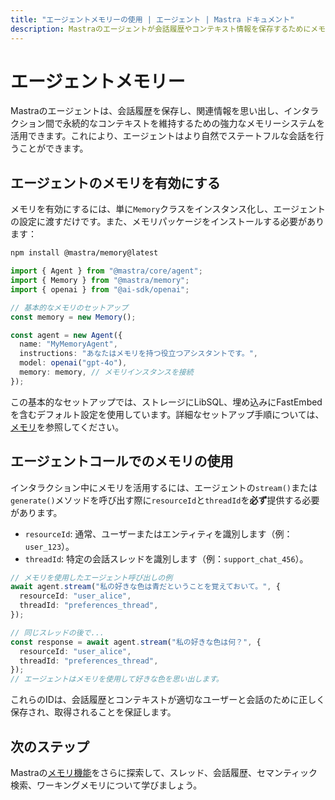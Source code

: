 ---
title: "エージェントメモリーの使用 | エージェント | Mastra ドキュメント"
description: Mastraのエージェントが会話履歴やコンテキスト情報を保存するためにメモリーをどのように使用するかに関するドキュメント。
---

# エージェントメモリー

Mastraのエージェントは、会話履歴を保存し、関連情報を思い出し、インタラクション間で永続的なコンテキストを維持するための強力なメモリーシステムを活用できます。これにより、エージェントはより自然でステートフルな会話を行うことができます。

## エージェントのメモリを有効にする

メモリを有効にするには、単に`Memory`クラスをインスタンス化し、エージェントの設定に渡すだけです。また、メモリパッケージをインストールする必要があります：

```bash npm2yarn copy
npm install @mastra/memory@latest
```

```typescript
import { Agent } from "@mastra/core/agent";
import { Memory } from "@mastra/memory";
import { openai } from "@ai-sdk/openai";

// 基本的なメモリのセットアップ
const memory = new Memory();

const agent = new Agent({
  name: "MyMemoryAgent",
  instructions: "あなたはメモリを持つ役立つアシスタントです。",
  model: openai("gpt-4o"),
  memory: memory, // メモリインスタンスを接続
});
```

この基本的なセットアップでは、ストレージにLibSQL、埋め込みにFastEmbedを含むデフォルト設定を使用しています。詳細なセットアップ手順については、[メモリ](/docs/memory/overview)を参照してください。

## エージェントコールでのメモリの使用

インタラクション中にメモリを活用するには、エージェントの`stream()`または`generate()`メソッドを呼び出す際に`resourceId`と`threadId`を**必ず**提供する必要があります。

- `resourceId`: 通常、ユーザーまたはエンティティを識別します（例：`user_123`）。
- `threadId`: 特定の会話スレッドを識別します（例：`support_chat_456`）。

```typescript
// メモリを使用したエージェント呼び出しの例
await agent.stream("私の好きな色は青だということを覚えておいて。", {
  resourceId: "user_alice",
  threadId: "preferences_thread",
});

// 同じスレッドの後で...
const response = await agent.stream("私の好きな色は何？", {
  resourceId: "user_alice",
  threadId: "preferences_thread",
});
// エージェントはメモリを使用して好きな色を思い出します。
```

これらのIDは、会話履歴とコンテキストが適切なユーザーと会話のために正しく保存され、取得されることを保証します。

## 次のステップ

Mastraの[メモリ機能](/docs/memory/overview)をさらに探索して、スレッド、会話履歴、セマンティック検索、ワーキングメモリについて学びましょう。

